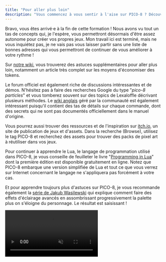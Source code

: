 ```yaml
---
title: "Pour aller plus loin"
description: "Vous commencez à vous sentir à l'aise sur PICO-8 ? Découvrez notre sélection de bonnes adresses pour en apprendre plus sur le logiciel et sur la programmation en Lua."
---
```


Bravo, vous êtes arrivé·e à la fin de cette formation ! Nous avons vu tout un tas de concepts qui, je l'espère, vous permettront désormais d'être assez autonome pour créer vos propres jeux. Mon travail ici est terminé, mais ne vous inquiétez pas, je ne vais pas vous laisser partir sans une liste de bonnes adresses qui vous permettront de continuer de vous améliorer à votre rythme !

Sur [notre wiki](https://wiki.gamedevalliance.fr/fantasy-consoles/), vous trouverez des astuces supplémentaires pour aller plus loin, notamment un article très complet sur les moyens d'économiser des tokens.

Le forum officiel est également riche de discussions intéressantes et de démos. N'hésitez pas à faire des recherches Google du type "*pico-8 particles*" et vous tomberez souvent sur des topics de Lexaloffle décrivant plusieurs méthodes. Le [wiki anglais](https://pico-8.fandom.com/) géré par la communauté est également intéressant puisqu'il contient des tas de détails sur chaque commande, dont des secrets qui ne sont pas documentés officiellement dans le manuel d'origine.

Vous pourrez aussi trouver des ressources et de l'inspiration sur [itch.io](https://itch.io/), un site de publication de jeux et d'assets. Dans la recherche (Browse), utilisez le tag PICO-8 et recherchez des assets pour trouver des packs de pixel art à réutiliser dans vos jeux.

Pour continuer à apprendre le Lua, le langage de programmation utilisé dans PICO-8, je vous conseille de feuilleter le livre "[Programming in Lua](https://www.lua.org/pil/contents.html)" dont la première édition est disponible gratuitement en ligne. Notez que PICO-8 embarque une version simplifiée de Lua et tout ce que vous verrez sur Internet concernant le langage ne s'appliquera pas forcément à votre cas.

Et pour apprendre toujours plus d'astuces sur PICO-8, je vous recommande également la [série de Jakub Wasilewski](https://medium.com/hackernoon/pico-8-lighting-part-1-thin-dark-line-8ea15d21fed7) qui explique comment faire des effets d'éclairage avancés en assombrissant progressivement la palette plus on s'éloigne du personnage. Le résultat est saisissant !

<Video src="eclairage.mp4" autoplay muted loop controls />

Enfin, si d'aventure vous souhaitez passer à un moteur de jeu plus complexe mais êtes attaché·e à la simplicité et au charme de Lua, vous pouvez essayer [LÖVE](https://love2d.org/), un framework loin d'être aussi connu que ses plus grands concurrents, mais qui permet de créer des jeux en 2D avec Lua et les publier sur ordinateur ou téléphone. Il a été utilisé pour réaliser quelques jeux commerciaux.

Je vous souhaite une bonne continuation dans la création de jeux. A bientôt sur Game Dev Alliance !
